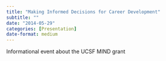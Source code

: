 ```yaml
---
title: "Making Informed Decisions for Career Development"
subtitle: ""
date: "2014-05-29"
categories: [Presentation]
date-format: medium 
---
```


Informational event about the UCSF MIND grant

